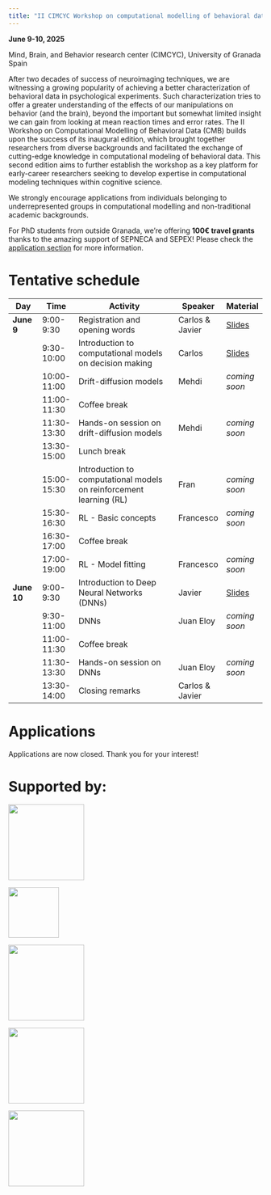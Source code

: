 ```yaml
---
title: "II CIMCYC Workshop on computational modelling of behavioral data (CMB)"
---
```


:::{.callout-note title="When and where?"}

**June 9-10, 2025**

Mind, Brain, and Behavior research center (CIMCYC), University of Granada Spain

:::


After two decades of success of neuroimaging techniques, we are witnessing a growing popularity of achieving a better characterization of behavioral data in psychological experiments. Such characterization tries to offer a greater understanding of the effects of our manipulations on behavior (and the brain), beyond the important but somewhat limited insight we can gain from looking at mean reaction times and error rates. The II Workshop on Computational Modelling of Behavioral Data (CMB) builds upon the success of its inaugural edition, which brought together researchers from diverse backgrounds and facilitated the exchange of cutting-edge knowledge in computational modeling of behavioral data. This second edition aims to further establish the workshop as a key platform for early-career researchers seeking to develop expertise in computational modeling techniques within cognitive science.

We strongly encourage applications from individuals belonging to underrepresented groups in computational modelling and non-traditional academic backgrounds.

For PhD students from outside Granada, we're offering **100€ travel grants** thanks to the amazing support of SEPNECA and SEPEX! Please check the [application section](#applications) for more information.


# Tentative schedule

| **Day**    | **Time**    | **Activity**                                 | **Speaker** | **Material** |
|------------|-------------|----------------------------------------------|-------------|--------------|
| **June 9** | 9:00-9:30   | Registration and opening words               |       Carlos & Javier      |      <a href="https://docs.google.com/presentation/d/e/2PACX-1vR1whFkkVv90zGiYf6h8NTJohlK7cZJbrJPzU55uaPvz91rrU7VOQm5AaZV8SZ1cwYE7NdZh0OA6J4I/pub?start=false&loop=false&delayms=60000" target="_blank">Slides</a>       |
|            | 9:30-10:00  | Introduction to computational models on decision making |      Carlos       |        <a href="https://docs.google.com/presentation/d/e/2PACX-1vR1whFkkVv90zGiYf6h8NTJohlK7cZJbrJPzU55uaPvz91rrU7VOQm5AaZV8SZ1cwYE7NdZh0OA6J4I/pub?start=false&loop=false&delayms=60000#slide=id.g36137a23613_0_1" target="_blank">Slides</a>    |
|            | 10:00-11:00 | Drift-diffusion models                       |       Mehdi      |        *coming soon*      |
|            | 11:00-11:30 | Coffee break                                 |             |              |
|            | 11:30-13:30 | Hands-on session on drift-diffusion models   |      Mehdi       |          *coming soon*    |
|            | 13:30-15:00 | Lunch break                                  |             |              |
|            | 15:00-15:30 | Introduction to computational models on reinforcement learning (RL) |      Fran       |       *coming soon*       |
|            | 15:30-16:30 | RL - Basic concepts                                    |     Francesco        |        *coming soon*      |
|            | 16:30-17:00 | Coffee break                                 |             |              |
|            | 17:00-19:00 | RL - Model fitting                      |      Francesco       |         *coming soon*     |
| **June 10** | 9:00-9:30   | Introduction to Deep Neural Networks (DNNs)                           |     Javier        |     <a href="https://docs.google.com/presentation/d/e/2PACX-1vSdS8Wm2merZER8rhrDrO0PCKQVu-mVvO2qxjuDZCNDzA3TeP4ZUdSQoUc9tEcwVEaXT70G-atgunSP/pub?start=false&loop=false&delayms=60000" target="_blank">Slides</a>       |
|            | 9:30-11:00  | DNNs  |       Juan Eloy      |         *coming soon*     |
|            | 11:00-11:30 | Coffee break                                 |             |              |
|            | 11:30-13:30 | Hands-on session on DNNs                     |       Juan Eloy      |          *coming soon*    |
|            | 13:30-14:00 | Closing remarks                              |     Carlos & Javier       |              |


# Applications

:::{.callout-important}

Applications are now closed. Thank you for your interest!

:::

<!-- The workshop is open and free of charge to early-career researchers (PhD students and postdocs) member of SEPEX and/or SEPNECA.

### I am a member of SEPEX or SEPNECA
Please fill out your application [here](https://forms.gle/DyJdW7J8uFJ4iPoA6)

Also, mark whether you would like to apply for a travel grant. The amount of the travel grant is expected to be around 100 euros.

### I am not a member of SEPEX or SEPNECA
Please consider joining one of the two associations. You can find more information about SEPEX [here](https://websepex.com/) and about SEPNECA [here](https://sepneca.es/).

### Are any programming skills required to attend the workshop?
No, the workshop is designed to be accessible to all early-career researchers, regardless of their programming background. However, basic knowledge of R or Python will be helpful for the hands-on sessions. As an example, if you want to check if you are ready for the hands-on sessions, take a look at the following problem and think if you could solve it in R or Python in 10/15 minutes (without ChatGPT or similar...):

> Write a script that loads different .csv files corresponding to the data of different participants of your experiment. Merge them all into a dataframe. Group the data by participant and condition and calculate the mean and standard deviation of the reaction times for each participant. Plot the mean and standard deviation of the reaction times for each participant and condition. Save the plot as a .png file. -->


# Supported by:

::: {.grid}

::: {.g-col-2}
![](https://appesepexmeeting.appe.pt/wp-content/uploads/2019/12/LOGO-SEPEX-1-768x461.png){width=150px}

:::


::: {.g-col-2}
![](https://sepneca.es/wp-content/uploads/2016/11/Simbolo-300x300.png){width=100px}

:::

::: {.g-col-2}
![](https://cimcyc.ugr.es/sites/centros/cimcyc/public/color/ugr-9b30b5ce/logo.svg){width=150px}

:::

::: {.g-col-2}
![](https://cimcyc.ugr.es/sites/centros/cimcyc/public/template-extra/logo-cimcyc.png){width=150px}

:::

::: {.g-col-2}
![](https://cimcyc.ugr.es/sites/centros/cimcyc/public/template-extra/excelencia-maria-maeztu.png){width=150px}

:::


:::
